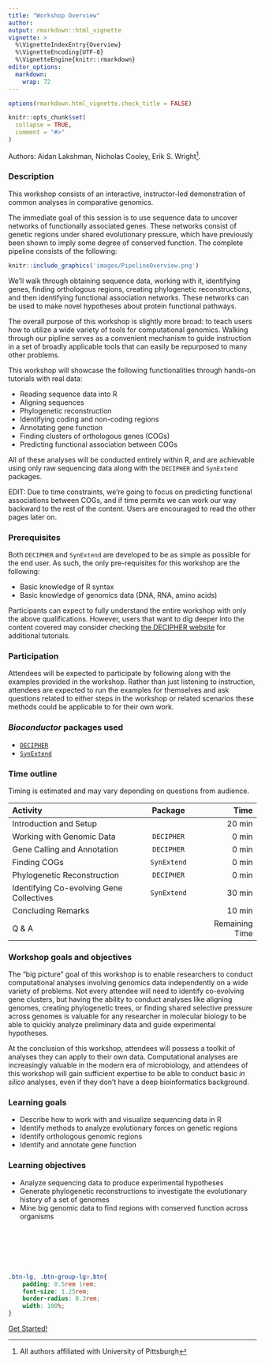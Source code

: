 ```yaml
---
title: "Workshop Overview"
author:
output: rmarkdown::html_vignette
vignette: >
  %\VignetteIndexEntry{Overview}
  %\VignetteEncoding{UTF-8}
  %\VignetteEngine{knitr::rmarkdown}
editor_options: 
  markdown: 
    wrap: 72
---
```

```r
options(rmarkdown.html_vignette.check_title = FALSE)
```

```r
knitr::opts_chunk$set(
  collapse = TRUE,
  comment = "#>"
)
```
Authors: Aidan Lakshman, Nicholas Cooley, Erik S. Wright[^1].

[^1]: All authors affiliated with University of Pittsburgh

### Description

This workshop consists of an interactive, instructor-led demonstration of common
analyses in comparative genomics. 

The immediate goal of this session is to use sequence data to uncover networks of 
functionally associated genes. These networks consist of genetic regions under 
shared evolutionary pressure, which have previously been shown to imply some 
degree of conserved function. The complete pipeline consists of the following:

```r
knitr::include_graphics('images/PipelineOverview.png')
```

We'll walk through obtaining sequence data, working with it, identifying genes,
finding orthologous regions, creating phylogenetic reconstructions, and then
identifying functional association networks. These networks can be used to make
novel hypotheses about protein functional pathways.

The overall purpose of this workshop is slightly more broad: to teach 
users how to utilize a wide variety of tools for computational genomics. Walking
through our pipline serves as a convenient mechanism to guide instruction in a set
of broadly applicable tools that can easily be repurposed to many other problems.

This workshop will showcase the following functionalities through hands-on tutorials
with real data:

- Reading sequence data into R
- Aligning sequences
- Phylogenetic reconstruction
- Identifying coding and non-coding regions
- Annotating gene function
- Finding clusters of orthologous genes (COGs)
- Predicting functional association between COGs

All of these analyses will be conducted entirely within R, and are achievable using
only raw sequencing data along with the `DECIPHER` and `SynExtend` packages.

EDIT: Due to time constraints, we're going to focus on predicting functional 
associations between COGs, and if time permits we can work our way backward 
to the rest of the content. Users are encouraged to read the other pages
later on.

### Prerequisites

Both `DECIPHER` and `SynExtend` are developed to be as simple as possible for the 
end user. As such, the only pre-requisites for this workshop are the following:

-   Basic knowledge of R syntax
-   Basic knowledge of genomics data (DNA, RNA, amino acids)

Participants can expect to fully understand the entire workshop with only the above
qualifications. However, users that want to dig deeper into the content covered
may consider checking [the DECIPHER website](http://www2.decipher.codes/) for
additional tutorials.

### Participation

Attendees will be expected to participate by following along with the examples 
provided in the workshop. Rather than just listening to instruction, attendees
are expected to run the examples for themselves and ask questions related to either
steps in the workshop or related scenarios these methods could be applicable to
for their own work.

### *Bioconductor* packages used

-   [`DECIPHER`](http://bioconductor.org/packages/release/bioc/html/DECIPHER.html)
-   [`SynExtend`](http://bioconductor.org/packages/release/bioc/html/SynExtend.html)

### Time outline

Timing is estimated and may vary depending on questions from audience.

| Activity                                 |  Package  |        Time        |
|:-----------------------------------------|:---------:|-------------------:|
| Introduction and Setup                   |           |            20 min  |
| Working with Genomic Data                | `DECIPHER`|            0 min   |
| Gene Calling and Annotation              | `DECIPHER`|            0 min   |
| Finding COGs                             |`SynExtend`|            0 min   |
| Phylogenetic Reconstruction              | `DECIPHER`|            0 min   |
| Identifying Co-evolving Gene Collectives |`SynExtend`|          30 min   |
| Concluding Remarks                       |           |          10 min   |
| Q & A                                    |           |   Remaining Time   |

### Workshop goals and objectives

The "big picture" goal of this workshop is to enable researchers to conduct
computational analyses involving genomics data independently on a wide variety
of problems. Not every attendee will need to identify co-evolving gene clusters,
but having the ability to conduct analyses like aligning genomes, creating 
phylogenetic trees, or finding shared selective pressure across genomes is 
valuable for any researcher in molecular biology to be able to quickly analyze
preliminary data and guide experimental hypotheses.

At the conclusion of this workshop, attendees will possess a toolkit of analyses
they can apply to their own data. Computational analyses are increasingly valuable
in the modern era of microbiology, and attendees of this workshop will gain 
sufficient expertise to be able to conduct basic *in silico* analyses, 
even if they don't have a deep bioinformatics background.

### Learning goals

-   Describe how to work with and visualize sequencing data in R 
-   Identify methods to analyze evolutionary forces on genetic regions
-   Identify orthologous genomic regions
-   Identify and annotate gene function

### Learning objectives

-   Analyze sequencing data to produce experimental hypotheses
-   Generate phylogenetic reconstructions to investigate the evolutionary history
    of a set of genomes
-   Mine big genomic data to find regions with conserved function across organisms

&nbsp;

&nbsp;

&nbsp;

```css
.btn-lg, .btn-group-lg>.btn{
    padding: 0.5rem 1rem;
    font-size: 1.25rem;
    border-radius: 0.3rem;
    width: 100%;
}
```
<div class="d-grid gap-2">
  <a href='https://www.ahl27.com/CompGenomicsBioc2022/articles/Setup.html' class="btn btn-lg btn-primary" type="button">Get Started!</a>
</div>
